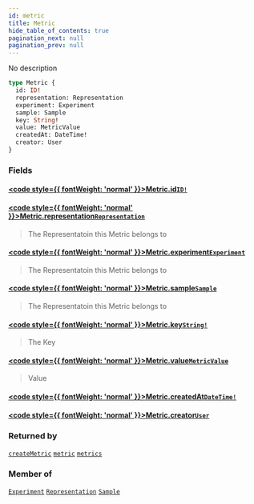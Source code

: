 ```yaml
---
id: metric
title: Metric
hide_table_of_contents: true
pagination_next: null
pagination_prev: null
---
```








No description

```graphql
type Metric {
  id: ID!
  representation: Representation
  experiment: Experiment
  sample: Sample
  key: String!
  value: MetricValue
  createdAt: DateTime!
  creator: User
}
```


### Fields

#### [<code style={{ fontWeight: 'normal' }}>Metric.<b>id</b></code>](#)<Bullet />[`ID!`](/docs/schemas/mikro/scalars/id) <Badge class="secondary" text="non-null"/> <Badge class="secondary" text="scalar"/>
> 
> 

#### [<code style={{ fontWeight: 'normal' }}>Metric.<b>representation</b></code>](#)<Bullet />[`Representation`](/docs/schemas/mikro/objects/representation) <Badge class="secondary" text="object"/>
> The Representatoin this Metric belongs to
> 

#### [<code style={{ fontWeight: 'normal' }}>Metric.<b>experiment</b></code>](#)<Bullet />[`Experiment`](/docs/schemas/mikro/objects/experiment) <Badge class="secondary" text="object"/>
> The Representatoin this Metric belongs to
> 

#### [<code style={{ fontWeight: 'normal' }}>Metric.<b>sample</b></code>](#)<Bullet />[`Sample`](/docs/schemas/mikro/objects/sample) <Badge class="secondary" text="object"/>
> The Representatoin this Metric belongs to
> 

#### [<code style={{ fontWeight: 'normal' }}>Metric.<b>key</b></code>](#)<Bullet />[`String!`](/docs/schemas/mikro/scalars/string) <Badge class="secondary" text="non-null"/> <Badge class="secondary" text="scalar"/>
> The Key
> 

#### [<code style={{ fontWeight: 'normal' }}>Metric.<b>value</b></code>](#)<Bullet />[`MetricValue`](/docs/schemas/mikro/scalars/metric-value) <Badge class="secondary" text="scalar"/>
> Value
> 

#### [<code style={{ fontWeight: 'normal' }}>Metric.<b>createdAt</b></code>](#)<Bullet />[`DateTime!`](/docs/schemas/mikro/scalars/date-time) <Badge class="secondary" text="non-null"/> <Badge class="secondary" text="scalar"/>
> 
> 

#### [<code style={{ fontWeight: 'normal' }}>Metric.<b>creator</b></code>](#)<Bullet />[`User`](/docs/schemas/mikro/objects/user) <Badge class="secondary" text="object"/>
> 
> 



### Returned by

[`createMetric`](/docs/schemas/mikro/mutations/create-metric)  <Badge class="secondary" text="mutation"/><Bullet />[`metric`](/docs/schemas/mikro/queries/metric)  <Badge class="secondary" text="query"/><Bullet />[`metrics`](/docs/schemas/mikro/queries/metrics)  <Badge class="secondary" text="query"/>

### Member of

[`Experiment`](/docs/schemas/mikro/objects/experiment)  <Badge class="secondary" text="object"/><Bullet />[`Representation`](/docs/schemas/mikro/objects/representation)  <Badge class="secondary" text="object"/><Bullet />[`Sample`](/docs/schemas/mikro/objects/sample)  <Badge class="secondary" text="object"/>



